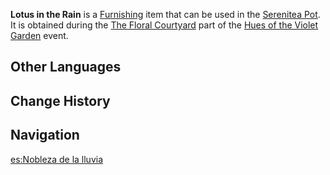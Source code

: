 {{Furnishing Infobox
|id             = 373844
|image          = Item Lotus in the Rain.png
|category       = Main Flower
|quality        = 3
|description    = An elegant main flower of Liyue. It is often used as a symbol for a person of high moral character. Its graceful posture is incredibly beautiful in the rain.
|event          = Hues of the Violet Garden
|source1        = [[Hues of the Violet Garden/The Floral Courtyard|The Floral Courtyard]] event
}}
'''Lotus in the Rain''' is a [[Furnishing]] item that can be used in the [[Serenitea Pot]]. It is obtained during the [[Hues of the Violet Garden/The Floral Courtyard|The Floral Courtyard]] part of the [[Hues of the Violet Garden]] event.

==Other Languages==
{{Other Languages
|en      = Lotus in the Rain
|zhs     = 溪客问雨
|zhs_rm  = Xī Kè Wèn Yǔ
|zht     = 溪客問雨
|zht_rm  = Xī Kè Wèn Yǔ
|zh_tl   = 
|ja      = 睡蓮好雨
|ja_rm   = Suiren Kou'u
|ja_tl   = 
|ko      = 비를 묻는 연꽃
|ko_rm   = Bireul Munneun Yeonkkot
|ko_tl   = Lotus That Buries the Rain
|es      = Nobleza de la lluvia
|es_tl   = Nobility of the Rain
|fr      = Lotus sous la pluie
|fr_tl   = Lotus in the Rain
|ru      = Лотос под дождём
|ru_tl   = Lotus in the Rain
|th      = ดอกบัวถามฝน
|th_rm   = 
|th_tl   = 
|vi      = Hoa Sen Trong Mưa
|vi_tl   = 
|de      = Regenadel
|de_tl   = 
|id      = Teratai Penyambut Hujan
|id_tl   = Lotus Welcoming the Rain
|pt      = Lótus na Chuva
|pt_tl   = 
|tr      = Yağmurda Nilüfer
|tr_tl   = 
|it      = Loto nella pioggia
|it_tl   = 
}}

==Change History==
{{Change History|2.6}}

==Navigation==
{{Furnishing Navbox/Subsystems|curio}}

[[es:Nobleza de la lluvia]]